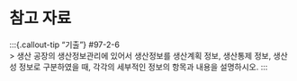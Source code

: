# 참고 자료 {#sec-reference .unnumbered .appendix}

:::{.callout-tip "기출"}
#97-2-6  
> 생산 공장의 생산정보관리에 있어서 생산정보를 생산계획 정보, 생산통제 정보, 생산성 정보로 구분하였을 때, 각각의 세부적인 정보의 항목과 내용을 설명하시오.
:::
